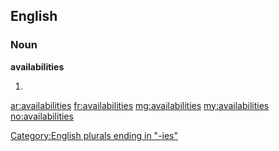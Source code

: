 ==English==

===Noun===
'''availabilities'''

# {{plural of|availability}}

[[Category:English plurals ending in "-ies"]]

[[ar:availabilities]]
[[fr:availabilities]]
[[mg:availabilities]]
[[my:availabilities]]
[[no:availabilities]]